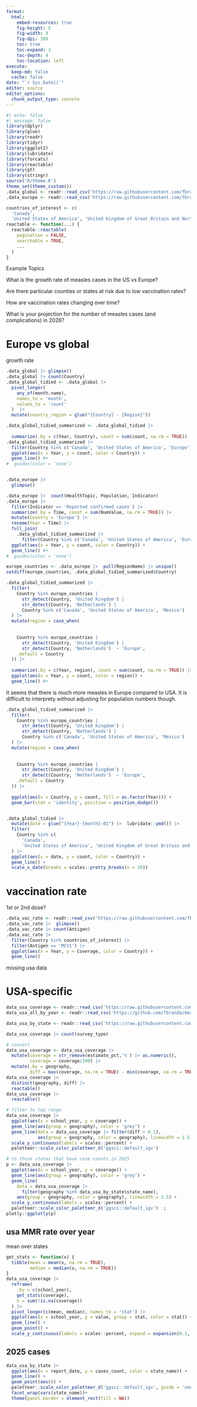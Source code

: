 ```yaml
---
format:
  html:
    embed-resources: true
    fig-height: 5
    fig-width: 8
    fig-dpi: 300
    toc: true
    toc-expand: 3
    toc-depth: 4
    toc-location: left
execute:
  keep-md: false
  cache: false
date: "`r Sys.Date()`"
editor: source
editor_options: 
  chunk_output_type: console
---
```



```r
#| echo: false
#| message: false
library(dplyr)
library(glue)
library(readr)
library(tidyr)
library(ggplot2)
library(lubridate)
library(forcats)
library(reactable)
library(gt)
library(stringr)
source('R/theme.R')
theme_set(theme_custom())
.data_global <- readr::read_csv('https://raw.githubusercontent.com/fbranda/measles/refs/heads/main/Measles_Global.csv')
.data_europe <- readr::read_csv('https://raw.githubusercontent.com/fbranda/measles/refs/heads/main/Measles_Europe.csv')

countries_of_interest <- c(
  'Canada',
  'United States of America', 'United Kingdom of Great Britain and Northern Ireland', 'Germany')
reactable <- function(...) {
  reactable::reactable(
    pagination = FALSE,
    searchable = TRUE,
    ...
  )
}
```


Example Topics

What is the growth rate of measles cases in the US vs Europe?

Are there particular counties or states at risk due to low vaccination rates?

How are vaccination rates changing over time?

What is your projection for the number of measles cases (and complications) in 2026?

# Europe vs global

growth rate

```r
.data_global |> glimpse()
.data_global |> count(Country)
.data_global_tidied <- .data_global |> 
  pivot_longer(
    any_of(month.name),
    names_to = 'month',
    values_to = 'count'
  )  |> 
  mutate(country_region = glue("{Country} - {Region}"))

.data_global_tidied_summarized <- .data_global_tidied |> 
  
  summarize(.by = c(Year, Country), count = sum(count, na.rm = TRUE)) 
.data_global_tidied_summarized |> 
  filter(Country %in% c('Canada', 'United States of America', 'Europe')) |> 
  ggplot(aes(x = Year, y = count, color = Country)) +
  geom_line() #+
#  guides(color = 'none')


.data_europe |> 
  glimpse()

.data_europe |>  count(HealthTopic, Population, Indicator)
.data_europe |>
  filter(Indicator == 'Reported confirmed cases') |> 
  summarize(.by = Time, count = sum(NumValue, na.rm = TRUE)) |> 
  mutate(Country = 'Europe') |>
  rename(Year = Time) |> 
  full_join(
    .data_global_tidied_summarized |> 
      filter(Country %in% c('Canada', 'United States of America', 'Europe'))) |> 
  ggplot(aes(x = Year, y = count, color = Country)) +
  geom_line() #+
#  guides(color = 'none')
```

```r

europe_countries <- .data_europe |>  pull(RegionName) |> unique()
setdiff(europe_countries, .data_global_tidied_summarized$Country)

.data_global_tidied_summarized |> 
  filter(
    Country %in% europe_countries |
      str_detect(Country, 'United Kingdom') |
      str_detect(Country, 'Netherlands') |
      Country %in% c('Canada', 'United States of America', 'Mexico')
  ) |>  
  mutate(region = case_when(
    
    
    Country %in% europe_countries |
      str_detect(Country, 'United Kingdom') |
      str_detect(Country, 'Netherlands')  ~ 'Europe',
    .default = Country
  )) |> 
  
  summarize(.by = c(Year, region), count = sum(count, na.rm = TRUE)) |> 
  ggplot(aes(x = Year, y = count, color = region)) +
  geom_line() #+

```


It seems that there is much more measles in Europe compared to USA. It is difficult
to interprety without adjusting for population numbers though.

```r

.data_global_tidied_summarized |> 
  filter(
    Country %in% europe_countries |
      str_detect(Country, 'United Kingdom') |
      str_detect(Country, 'Netherlands') |
      Country %in% c('Canada', 'United States of America', 'Mexico')
  ) |>  
  mutate(region = case_when(
    
    
    Country %in% europe_countries |
      str_detect(Country, 'United Kingdom') |
      str_detect(Country, 'Netherlands')  ~ 'Europe',
    .default = Country
  )) |> 
  
  ggplot(aes(x = Country, y = count, fill = as.factor(Year))) +
  geom_bar(stat = 'identity', position = position_dodge()) 


.data_global_tidied |> 
  mutate(date = glue("{Year}-{month}-01") |>  lubridate::ymd()) |> 
  filter(
    Country %in% c(
      'Canada',
      'United States of America', 'United Kingdom of Great Britain and Northern Ireland', 'Germany')
  ) |> 
  ggplot(aes(x = date, y = count, color = Country)) +
  geom_line() +
  scale_x_date(breaks = scales::pretty_breaks(n = 10))

```


# vaccination rate

1st or 2nd dose?

```r
.data_vac_rate <- readr::read_csv('https://raw.githubusercontent.com/fbranda/measles/refs/heads/main/Measles_vaccination_coverage_Global.csv')
.data_vac_rate |>  glimpse()
.data_vac_rate |> count(Antigen)
.data_vac_rate |> 
  filter(Country %in% countries_of_interest) |> 
  filter(Antigen == 'MCV1') |> 
  ggplot(aes(x = Year, y = Coverage, color = Country)) +
  geom_line()
```

missing usa data

# USA-specific

```r
data_usa_coverage <- readr::read_csv('https://raw.githubusercontent.com/fbranda/measles/refs/heads/main/USA/data/all/measles-USA-by-mmr-coverage.csv')
data_usa_all_by_year <- readr::read_csv('https://github.com/fbranda/measles/blob/main/USA/data/all/measles-USA-by-year.csv')

data_usa_by_state <- readr::read_csv('https://raw.githubusercontent.com/fbranda/measles/refs/heads/main/USA/data/2025/measles-USA-by-state-timeline.csv')

data_usa_coverage |> count(survey_type)

# convert
data_usa_coverage <- data_usa_coverage |> 
  mutate(coverage = str_remove(estimate_pct,'%') |> as.numeric(),
         coverage = coverage/100) |> 
  mutate(.by = geography,
         diff = max(coverage, na.rm = TRUE) - min(coverage, na.rm = TRUE))
data_usa_coverage |>
  distinct(geography, diff) |> 
  reactable()
data_usa_coverage |> 
  reactable()

# filter to top range
data_usa_coverage |> 
  ggplot(aes(x = school_year, y = coverage)) + 
  geom_line(aes(group = geography), color = 'grey') +
  geom_line(data = data_usa_coverage |> filter(diff > 0.1),
            aes(group = geography, color = geography), linewidth = 1.5) +
  scale_y_continuous(labels = scales::percent) +
  paletteer::scale_color_paletteer_d('ggsci::default_igv')

# to those states that have case counts in 2025
p <- data_usa_coverage |> 
  ggplot(aes(x = school_year, y = coverage)) + 
  geom_line(aes(group = geography), color = 'grey') +
  geom_line(
    data = data_usa_coverage |> 
      filter(geography %in% data_usa_by_state$state_name),
    aes(group = geography, color = geography), linewidth = 1.5) +
  scale_y_continuous(labels = scales::percent) +
  paletteer::scale_color_paletteer_d('ggsci::default_igv')  ; 
plotly::ggplotly(p)
```

## usa MMR rate over year
mean over states
```r
get_stats <- function(x) {
  tibble(mean = mean(x, na.rm = TRUE),
         median = median(x, na.rm = TRUE))
}
data_usa_coverage |> 
  reframe(
    .by = c(school_year), 
    get_stats(coverage),
    n = sum(!is.na(coverage))
  ) |> 
  pivot_longer(c(mean, median), names_to = 'stat') |> 
  ggplot(aes(x = school_year, y = value, group = stat, color = stat)) +
  geom_line() +
  geom_point() +
  scale_y_continuous(labels = scales::percent, expand = expansion(0.1, 0.01))  

```

## 2025 cases

```r
data_usa_by_state |> 
  ggplot(aes(x = report_date, y = cases_count, color = state_name)) +
  geom_line() +
  geom_point(aes()) +
  paletteer::scale_color_paletteer_d('ggsci::default_igv', guide = 'none') +
  facet_wrap(vars(state_name))+
  theme(panel.border = element_rect(fill = NA))
```

